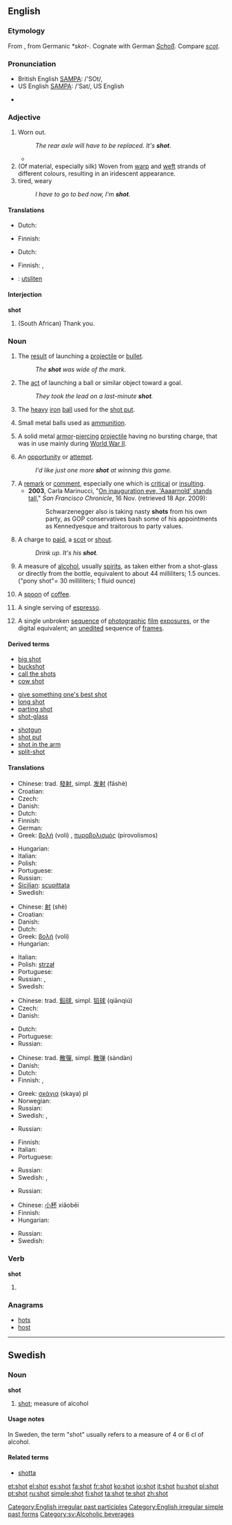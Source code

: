 ==English==

{{rank|shown|escape|Mr|926|shot|warm|sufficient|conduct}}

===Etymology===
From {{etyl|ang|en}} {{term|sceot|scēot|lang=ang}}, from Germanic ''*skot-''.  Cognate with German ''[[Schoß]]''.  Compare ''[[scot]]''.

===Pronunciation===
* British English [[w:SAMPA|SAMPA]]: /'SOt/, {{IPA|/'ʃɒt/}}
* US English [[w:SAMPA|SAMPA]]: /'Sat/, US English {{IPA|/'ʃat/}}
* {{audio|en-us-shot.ogg|Audio (US)}}
*: {{rhymes|ɒt}}

===Adjective===
{{en-adj}}

# {{colloquial}} Worn out.
#: ''The rear axle will have to be replaced.  It's '''shot'''.''
#* {{quote-book|title=Help: The Original Human Dilemma‎|page=50|author=Garret Keizer|year=2004|passage=... but he finds it hard to resist helping the boss's sister, who also works there and whose body "is more '''shot''' than mine."}}
# (Of material, especially silk) Woven from [[warp]] and [[weft]] strands of different colours, resulting in an iridescent appearance.
# tired, weary
#: ''I have to go to bed now, I'm '''shot'''.''

====Translations====
{{trans-top|Worn out}}
* Dutch: {{t|nl|versleten}}
{{trans-mid}}
* Finnish: {{t-|fi|kulunut}}
{{trans-bottom}}

{{trans-top|Woven from warp and weft strands of different colours, resulting in an iridescent appearance}}
{{trans-mid}}
{{trans-bottom}}

{{trans-top|tired, weary}}
* Dutch: {{t|nl|uitgeput}}
{{trans-mid}}
* Finnish: {{t-|fi|väsynyt}}, {{t-|fi|poikki}}
{{trans-bottom}}

{{checktrans-top}}
{{checktrans-mid}}
* {{ttbc|Swedish}}: [[utsliten]]
{{checktrans-bottom}}

====Interjection====
'''shot'''

# {{colloquial}} (South African) Thank you.

===Noun===
{{en-noun}}

# The [[result]] of launching a [[projectile]] or [[bullet]].
#: ''The '''shot''' was wide of the mark.''
# {{sports}} The [[act]] of launching a ball or similar object toward a goal.
#: ''They took the lead on a last-minute '''shot'''.''
# The [[heavy]] [[iron]] [[ball]] used for the [[shot put]].
# {{uncountable}} Small metal balls used as [[ammunition]].
# {{military}} A solid metal [[armor]]-[[piercing]] [[projectile]] having no bursting charge, that was in use mainly during [[World War II]].
# An [[opportunity]] or  [[attempt]].
#: ''I'd like just one more '''shot''' at winning this game.''
# A [[remark]] or [[comment]], especially one which is [[critical]] or [[insult]]ing.
#* '''2003''', Carla Marinucci, "[http://www.sfgate.com/cgi-bin/article.cgi?file=/c/a/2003/11/16/MNG0E3376S1.DTL On inauguration eve, 'Aaaarnold' stands tall]," ''San Francisco Chronicle'', 16 Nov. (retrieved 18 Apr. 2009):
#*: Schwarzenegger also is taking nasty '''shots''' from his own party, as GOP conservatives bash some of his appointments as Kennedyesque and traitorous to party values.
# A charge to [[pay|paid]], a [[scot]] or [[shout]].
#: ''Drink up. It's his '''shot'''.''
# A measure of [[alcohol]], usually [[spirits]], as taken either from a shot-glass or directly from the bottle, equivalent to about 44 milliliters; 1.5 ounces.  ("pony shot"= 30 milliliters; 1 fluid ounce)
# {{rfv-sense}} {{context|prison}} A [[spoon]] of [[coffee]].
# {{context|coffee}} A single serving of [[espresso]].
# {{photography|film}} A single unbroken [[sequence]] of [[photographic]] [[film]] [[exposure]]s, or the digital equivalent; an [[unedited]] sequence of [[frame]]s.

====Derived terms====
{{rel-top3|Terms derived from the noun "shot"}}
* [[big shot]]
* [[buckshot]]
* [[call the shots]]
* [[cow shot]]
{{rel-mid3}}
* [[give something one's best shot]]
* [[long shot]]
* [[parting shot]]
* [[shot-glass]]
{{rel-mid3}}
* [[shotgun]]
* [[shot put]]
* [[shot in the arm]]
* [[split-shot]]
{{rel-bottom}}

====Translations====
{{trans-top|launching of a projectile}}
* Chinese: trad. [[發射]], simpl. [[发射]] (fāshè)
* Croatian: {{t-|hr|pucanj|m}}
* Czech: {{t-|cs|výstřel|m}}
* Danish: {{t+|da|skud}}
* Dutch: {{t+|nl|schot|n}}
* Finnish: {{t-|fi|laukaus}}
* German: {{t+|de|Schuss}}
* Greek: [[βολή]] (voli) {{f}}, [[πυροβολισμός]] (pirovolismos) {{m}}
{{trans-mid}}
* Hungarian: {{t+|hu|lövés}}
* Italian: {{t+|it|sparo|m}}
* Polish: {{t+|pl|strzał|m}}
* Portuguese: {{t+|pt|tiro|m}}
* Russian: {{t+|ru|выстрел|m|tr=výstr'el|sc=Cyrl}}
* [[Sicilian]]: [[scupittata]] {{f}}
* Swedish: {{t+|sv|skott|n}}
{{trans-bottom}}

{{trans-top|launching of a ball or similar object toward a goal}}
* Chinese: [[射]] (shè)
* Croatian: {{t-|hr|pucanj|m}}
* Danish: {{t+|da|skud}}
* Dutch: {{t+|nl|schot|n}}
* Greek: [[βολή]] (voli) {{f}}
* Hungarian: {{t+|hu|lövés}}
{{trans-mid}}
* Italian: {{t+|it|tiro|m}}
* Polish: [[strzał]] {{m}}
* Portuguese: {{t-|pt|chute|m}}
* Russian: {{t+|ru|бросок|m|tr=brosók|sc=Cyrl}}, {{t+|ru|удар|m|tr=udár|sc=Cyrl}}
* Swedish: {{t+|sv|skott|n}}
{{trans-bottom}}

{{trans-top|heavy iron ball used for the shot put}}
* Chinese: trad. [[鉛球]], simpl. [[铅球]] (qiānqiú)
* Czech: {{t+|cs|koule|f}}
* Danish: {{t-|da|kugle}}
{{trans-mid}}
* Dutch: {{t+|nl|kogel|m}}
* Portuguese: {{t+|pt|peso|m}}
* Russian: {{t+|ru|ядро|n|tr=jadró|sc=Cyrl}}
{{trans-bottom}}

{{trans-top|small metal balls used as ammunition}}
* Chinese: trad. [[散彈]], simpl. [[散弹]] (sàndàn)
* Danish: {{t+|da|hagl}}
* Dutch: {{t+|nl|hagel|m}}
* Finnish: {{t+|fi|kuula}}, {{t-|fi|ammus}}
{{trans-mid}}
* Greek: [[σκάγια]] (skaya) {{n}} pl
* Norwegian: {{t+|no|hagl|n}}
* Russian: {{t+|ru|дробь|f|tr=drob'|sc=Cyrl}}
* Swedish: {{t+|sv|hagel}}, {{t+|sv|skrot}}
{{trans-bottom}}

{{trans-top|solid metal armor-piercing projectile}}
* Russian: {{t+|ru|болванка|f|sc=Cyrl}}
{{trans-mid}}
{{trans-bottom}}

{{trans-top|a chance}}
* Finnish: {{t+|fi|mahdollisuus}}
* Italian: {{t+|it|opportunità|f}}
* Portuguese: {{t+|pt|chance|f}}
{{trans-mid}}
* Russian: {{t+|ru|попытка|f|tr=popýtka|sc=Cyrl}}
* Swedish: {{t-|sv|chansning|c}}, {{t+|sv|försök|n}}
{{trans-bottom}}

{{trans-top|payment (of a bill), scot or shout}}
* Russian: {{t+|ru|выплата|f|tr=výplata|sc=Cyrl}}
{{trans-mid}}
{{trans-bottom}}

{{trans-top|measure of alcohol}}
* Chinese: [[小杯]] xiǎobēi
* Finnish: {{t+|fi|paukku}}
* Hungarian: {{t+|hu|feles}}
{{trans-mid}}
* Russian: {{t+|ru|порция|f|tr=pórcija|sc=Cyrl}}
* Swedish: {{t-|sv|shot|c}}
{{trans-bottom}}

===Verb===
'''shot'''

# {{past of|shoot}}

===Anagrams===
* [[hots]]
* [[host]]

[[Category:English irregular past participles]]
[[Category:English irregular simple past forms]]

----

==Swedish==

===Noun===
{{sv-noun-irreg-c|2=shotten|3=shottar}}
'''shot''' {{c}}

# [[#English|shot]]; measure of alcohol

====Usage notes====
In Sweden, the term "shot" usually refers to a measure of 4 or 6 cl of alcohol.

====Related terms====
* [[shotta]]

[[Category:sv:Alcoholic beverages]]

[[et:shot]]
[[el:shot]]
[[es:shot]]
[[fa:shot]]
[[fr:shot]]
[[ko:shot]]
[[io:shot]]
[[it:shot]]
[[hu:shot]]
[[pl:shot]]
[[pt:shot]]
[[ru:shot]]
[[simple:shot]]
[[fi:shot]]
[[ta:shot]]
[[te:shot]]
[[zh:shot]]